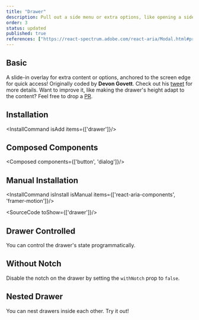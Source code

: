 ```yaml
---
title: "Drawer"
description: Pull out a side menu or extra options, like opening a side drawer, handy for accessing additional functionalities.
order: 3
status: updated
published: true
references: ["https://react-spectrum.adobe.com/react-aria/Modal.html#props", "https://www.framer.com/motion/animate-presence"]
---
```



## Basic
A slide-in overlay for extra content or options, anchored to the screen edge for quick access! Originally coded by **Devon Govett**. Check out his [tweet](https://x.com/devongovett/status/1674470185783402496) for more details. Want to improve it, like making the drawer's height adapt to the content? Feel free to drop a [PR](https://github.com/irsyadadl/justd).
<How toUse="overlays/drawer-basic-demo" />

## Installation
<InstallCommand isAdd items={['drawer']}/>

## Composed Components
<Composed components={['button', 'dialog']}/>

## Manual Installation
<InstallCommand isInstall isManual items={['react-aria-components', 'framer-motion']}/>

<SourceCode toShow={['drawer']}/>

## Drawer Controlled
You can control the drawer's state programmatically.
<How toUse="overlays/drawer-controlled-demo" />

## Without Notch
Disable the notch on the drawer by setting the `withNotch` prop to `false`.
<How toUse="overlays/drawer-without-notch-demo" />

[//]: # (## Drawer Sticky)

[//]: # (The drawer also supports long content. Try it out!)

[//]: # (<How toUse="overlays/drawer-sticky-demo" />)

## Nested Drawer
You can nest drawers inside each other. Try it out!
<How toUse="overlays/drawer-nested-demo" />

